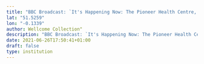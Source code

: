 ```yaml
---
title: "BBC Broadcast: `It's Happening Now: The Pioneer Health Centre, Peckham: Howard Marshall and others'"
lat: "51.5259"
lon: "-0.1339"
author: Wellcome Collection"
description: "BBC Broadcast: `It's Happening Now: The Pioneer Health Centre, Peckham: Howard Marshall and others'"
date: 2021-06-26T17:50:41+01:00
draft: false
type: institution
---
```


